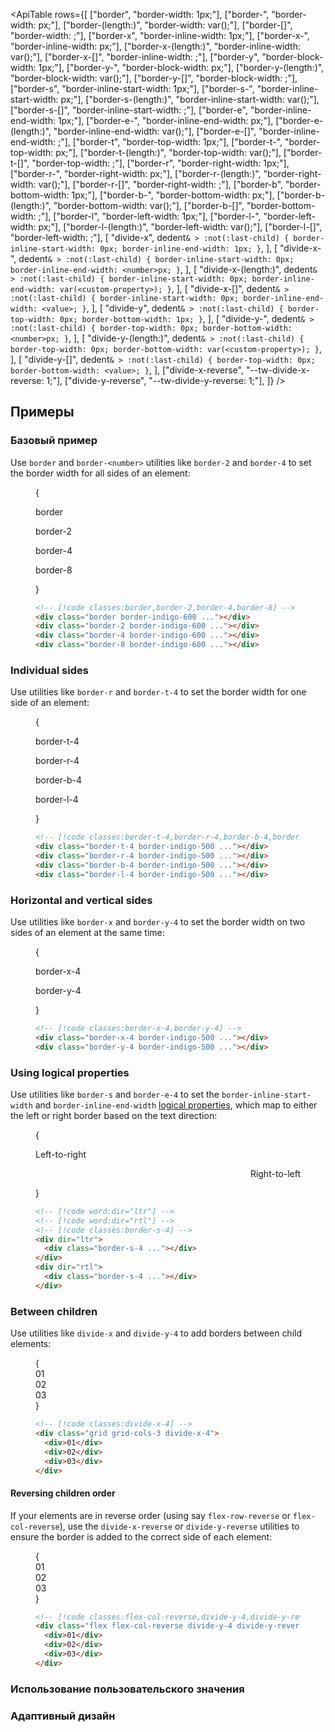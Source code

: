 

<ApiTable
  rows={[
    ["border", "border-width: 1px;"],
    ["border-<number>", "border-width: <number>px;"],
    ["border-(length:<custom-property>)", "border-width: var(<custom-property>);"],
    ["border-[<value>]", "border-width: <value>;"],
    ["border-x", "border-inline-width: 1px;"],
    ["border-x-<number>", "border-inline-width: <number>px;"],
    ["border-x-(length:<custom-property>)", "border-inline-width: var(<custom-property>);"],
    ["border-x-[<value>]", "border-inline-width: <value>;"],
    ["border-y", "border-block-width: 1px;"],
    ["border-y-<number>", "border-block-width: <number>px;"],
    ["border-y-(length:<custom-property>)", "border-block-width: var(<custom-property>);"],
    ["border-y-[<value>]", "border-block-width: <value>;"],
    ["border-s", "border-inline-start-width: 1px;"],
    ["border-s-<number>", "border-inline-start-width: <number>px;"],
    ["border-s-(length:<custom-property>)", "border-inline-start-width: var(<custom-property>);"],
    ["border-s-[<value>]", "border-inline-start-width: <value>;"],
    ["border-e", "border-inline-end-width: 1px;"],
    ["border-e-<number>", "border-inline-end-width: <number>px;"],
    ["border-e-(length:<custom-property>)", "border-inline-end-width: var(<custom-property>);"],
    ["border-e-[<value>]", "border-inline-end-width: <value>;"],
    ["border-t", "border-top-width: 1px;"],
    ["border-t-<number>", "border-top-width: <number>px;"],
    ["border-t-(length:<custom-property>)", "border-top-width: var(<custom-property>);"],
    ["border-t-[<value>]", "border-top-width: <value>;"],
    ["border-r", "border-right-width: 1px;"],
    ["border-r-<number>", "border-right-width: <number>px;"],
    ["border-r-(length:<custom-property>)", "border-right-width: var(<custom-property>);"],
    ["border-r-[<value>]", "border-right-width: <value>;"],
    ["border-b", "border-bottom-width: 1px;"],
    ["border-b-<number>", "border-bottom-width: <number>px;"],
    ["border-b-(length:<custom-property>)", "border-bottom-width: var(<custom-property>);"],
    ["border-b-[<value>]", "border-bottom-width: <value>;"],
    ["border-l", "border-left-width: 1px;"],
    ["border-l-<number>", "border-left-width: <number>px;"],
    ["border-l-(length:<custom-property>)", "border-left-width: var(<custom-property>);"],
    ["border-l-[<value>]", "border-left-width: <value>;"],
    [
      "divide-x",
      dedent`
        & > :not(:last-child) {
          border-inline-start-width: 0px;
          border-inline-end-width: 1px;
        }
    `,
    ],
    [
      "divide-x-<number>",
      dedent`
        & > :not(:last-child) {
          border-inline-start-width: 0px;
          border-inline-end-width: <number>px;
        }
    `,
    ],
    [
      "divide-x-(length:<custom-property>)",
      dedent`
        & > :not(:last-child) {
          border-inline-start-width: 0px;
          border-inline-end-width: var(<custom-property>);
        }
    `,
    ],
    [
      "divide-x-[<value>]",
      dedent`
        & > :not(:last-child) {
          border-inline-start-width: 0px;
          border-inline-end-width: <value>;
        }
    `,
    ],
    [
      "divide-y",
      dedent`
        & > :not(:last-child) {
          border-top-width: 0px;
          border-bottom-width: 1px;
        }
    `,
    ],
    [
      "divide-y-<number>",
      dedent`
        & > :not(:last-child) {
          border-top-width: 0px;
          border-bottom-width: <number>px;
        }
    `,
    ],
    [
      "divide-y-(length:<custom-property>)",
      dedent`
        & > :not(:last-child) {
          border-top-width: 0px;
          border-bottom-width: var(<custom-property>);
        }
    `,
    ],
    [
      "divide-y-[<value>]",
      dedent`
        & > :not(:last-child) {
          border-top-width: 0px;
          border-bottom-width: <value>;
        }
    `,
    ],
    ["divide-x-reverse", "--tw-divide-x-reverse: 1;"],
    ["divide-y-reverse", "--tw-divide-y-reverse: 1;"],
  ]}
/>

## Примеры

### Базовый пример

Use `border` and `border-<number>` utilities like `border-2` and `border-4` to set the border width for all sides of an element:

<Figure>

<Example>
  {
    <div className="flex flex-col items-center justify-around gap-4 text-center text-sm leading-6 font-bold text-white sm:flex-row">
      <div className="flex shrink-0 flex-col items-center">
        <p className="mb-3 text-center font-mono text-sm font-medium text-gray-500 dark:text-gray-400">border</p>
        <div className="size-16 border border-indigo-600 p-4"></div>
      </div>
      <div className="flex shrink-0 flex-col items-center">
        <p className="mb-3 text-center font-mono text-sm font-medium text-gray-500 dark:text-gray-400">border-2</p>
        <div className="size-16 border-2 border-indigo-600 p-4"></div>
      </div>
      <div className="flex shrink-0 flex-col items-center">
        <p className="mb-3 text-center font-mono text-sm font-medium text-gray-500 dark:text-gray-400">border-4</p>
        <div className="size-16 border-4 border-indigo-600 p-4"></div>
      </div>
      <div className="flex shrink-0 flex-col items-center">
        <p className="mb-3 text-center font-mono text-sm font-medium text-gray-500 dark:text-gray-400">border-8</p>
        <div className="size-16 border-8 border-indigo-600 p-4"></div>
      </div>
    </div>
  }
</Example>

```html
<!-- [!code classes:border,border-2,border-4,border-8] -->
<div class="border border-indigo-600 ..."></div>
<div class="border-2 border-indigo-600 ..."></div>
<div class="border-4 border-indigo-600 ..."></div>
<div class="border-8 border-indigo-600 ..."></div>
```

</Figure>

### Individual sides

Use utilities like `border-r` and `border-t-4` to set the border width for one side of an element:

<Figure>

<Example>
  {
    <div className="flex flex-col items-center justify-around gap-4 text-center text-sm leading-6 font-bold text-white sm:flex-row">
      <div className="flex shrink-0 flex-col items-center">
        <p className="mb-3 text-center font-mono text-sm font-medium text-gray-500 dark:text-gray-400">border-t-4</p>
        <div className="size-16 border-t-4 border-indigo-500 p-4 outline-1 -outline-offset-1 outline-gray-900/20 outline-dashed dark:outline-white/20"></div>
      </div>
      <div className="flex shrink-0 flex-col items-center">
        <p className="mb-3 text-center font-mono text-sm font-medium text-gray-500 dark:text-gray-400">border-r-4</p>
        <div className="size-16 border-r-4 border-indigo-500 p-4 outline-1 -outline-offset-1 outline-gray-900/20 outline-dashed dark:outline-white/20"></div>
      </div>
      <div className="flex shrink-0 flex-col items-center">
        <p className="mb-3 text-center font-mono text-sm font-medium text-gray-500 dark:text-gray-400">border-b-4</p>
        <div className="size-16 border-b-4 border-indigo-500 p-4 outline-1 -outline-offset-1 outline-gray-900/20 outline-dashed dark:outline-white/20"></div>
      </div>
      <div className="flex shrink-0 flex-col items-center">
        <p className="mb-3 text-center font-mono text-sm font-medium text-gray-500 dark:text-gray-400">border-l-4</p>
        <div className="size-16 border-l-4 border-indigo-500 p-4 outline-1 -outline-offset-1 outline-gray-900/20 outline-dashed dark:outline-white/20"></div>
      </div>
    </div>
  }
</Example>

```html
<!-- [!code classes:border-t-4,border-r-4,border-b-4,border-l-4] -->
<div class="border-t-4 border-indigo-500 ..."></div>
<div class="border-r-4 border-indigo-500 ..."></div>
<div class="border-b-4 border-indigo-500 ..."></div>
<div class="border-l-4 border-indigo-500 ..."></div>
```

</Figure>

### Horizontal and vertical sides

Use utilities like `border-x` and `border-y-4` to set the border width on two sides of an element at the same time:

<Figure>

<Example>
  {
    <div className="flex flex-col items-center justify-around gap-4 text-center text-sm leading-6 font-bold text-white sm:flex-row">
      <div className="flex shrink-0 flex-col items-center">
        <p className="mb-3 text-center font-mono text-sm font-medium text-gray-500 dark:text-gray-400">border-x-4</p>
        <div className="size-16 border-x-4 border-indigo-500 p-4 outline-1 -outline-offset-1 outline-gray-900/20 outline-dashed dark:outline-white/20"></div>
      </div>
      <div className="flex shrink-0 flex-col items-center">
        <p className="mb-3 text-center font-mono text-sm font-medium text-gray-500 dark:text-gray-400">border-y-4</p>
        <div className="size-16 border-y-4 border-indigo-500 p-4 outline-1 -outline-offset-1 outline-gray-900/20 outline-dashed dark:outline-white/20"></div>
      </div>
    </div>
  }
</Example>

```html
<!-- [!code classes:border-x-4,border-y-4] -->
<div class="border-x-4 border-indigo-500 ..."></div>
<div class="border-y-4 border-indigo-500 ..."></div>
```

</Figure>

### Using logical properties

Use utilities like `border-s` and `border-e-4` to set the `border-inline-start-width` and `border-inline-end-width` [logical properties](https://developer.mozilla.org/en-US/docs/Web/CSS/CSS_Logical_Properties/Basic_concepts), which map to either the left or right border based on the text direction:

<Figure>

<Example>
  {
    <div className="grid grid-cols-2 place-items-center gap-x-4">
      <div className="flex flex-col items-start gap-y-4" dir="ltr">
        <p className="text-sm font-medium">Left-to-right</p>
        <div className="size-16 border-s-4 border-indigo-500 p-4 outline-1 -outline-offset-1 outline-gray-900/20 outline-dashed dark:outline-white/20"></div>
      </div>
      <div className="flex flex-col items-start gap-y-4" dir="rtl">
        <p className="text-sm font-medium">Right-to-left</p>
        <div className="size-16 border-s-4 border-indigo-500 p-4 outline-1 -outline-offset-1 outline-gray-900/20 outline-dashed dark:outline-white/20"></div>
      </div>
    </div>
  }
</Example>

```html
<!-- [!code word:dir="ltr"] -->
<!-- [!code word:dir="rtl"] -->
<!-- [!code classes:border-s-4] -->
<div dir="ltr">
  <div class="border-s-4 ..."></div>
</div>
<div dir="rtl">
  <div class="border-s-4 ..."></div>
</div>
```

</Figure>

### Between children

Use utilities like `divide-x` and `divide-y-4` to add borders between child elements:

<Figure>

<Example>
  {
    <div className="mx-auto grid max-w-lg grid-cols-3 divide-x-4 divide-indigo-500 rounded-lg text-center font-mono text-sm leading-6 font-bold text-gray-400">
      <div className="p-4 outline-1 -outline-offset-1 outline-gray-900/20 outline-dashed dark:outline-white/20">01</div>
      <div className="p-4 outline-1 -outline-offset-1 outline-gray-900/20 outline-dashed dark:outline-white/20">02</div>
      <div className="p-4 outline-1 -outline-offset-1 outline-gray-900/20 outline-dashed dark:outline-white/20">03</div>
    </div>
  }
</Example>

```html
<!-- [!code classes:divide-x-4] -->
<div class="grid grid-cols-3 divide-x-4">
  <div>01</div>
  <div>02</div>
  <div>03</div>
</div>
```

</Figure>

#### Reversing children order

If your elements are in reverse order (using say `flex-row-reverse` or `flex-col-reverse`), use the `divide-x-reverse` or `divide-y-reverse` utilities to ensure the border is added to the correct side of each element:

<Figure>

<Example>
  {
    <div className="mx-auto flex max-w-sm flex-col-reverse divide-y-4 divide-y-reverse divide-indigo-500 rounded-lg text-center font-mono text-sm leading-6 font-bold text-gray-400">
      <div className="p-4 outline-1 -outline-offset-1 outline-gray-900/20 outline-dashed dark:outline-white/20">01</div>
      <div className="p-4 outline-1 -outline-offset-1 outline-gray-900/20 outline-dashed dark:outline-white/20">02</div>
      <div className="p-4 outline-1 -outline-offset-1 outline-gray-900/20 outline-dashed dark:outline-white/20">03</div>
    </div>
  }
</Example>

```html
<!-- [!code classes:flex-col-reverse,divide-y-4,divide-y-reverse] -->
<div class="flex flex-col-reverse divide-y-4 divide-y-reverse divide-gray-200">
  <div>01</div>
  <div>02</div>
  <div>03</div>
</div>
```

</Figure>

### Использование пользовательского значения

<UsingACustomValue utility="border" name="border width" value="2vw" dataType="length" variable="border-width" />

### Адаптивный дизайн

<ResponsiveDesign property="border-width" defaultClass="border-2" featuredClass="border-t-4" />
